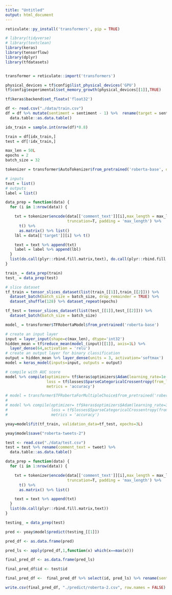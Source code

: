 ---
title: "Untitled"
output: html_document
---


```{r include=FALSE}
reticulate::py_install('transformers', pip = TRUE)

# library(tidyverse)
# library(textclean)
library(keras)
library(tensorflow)
library(dplyr)
library(tfdatasets)


transformer = reticulate::import('transformers')

physical_devices = tf$config$list_physical_devices('GPU')
tf$config$experimental$set_memory_growth(physical_devices[[1]],TRUE)

tf$keras$backend$set_floatx('float32')
```

```{r}
df <- read.csv("./data/train.csv")
df = df %>% mutate(sentiment = sentiment - 1) %>%  rename(target = sentiment, comment_text = tweet) %>% 
  data.table::as.data.table()

idx_train = sample.int(nrow(df)*0.8)

train = df[idx_train,]
test = df[!idx_train,]
```

```{r}
max_len = 50L
epochs = 2
batch_size = 32

tokenizer = transformer$AutoTokenizer$from_pretrained('roberta-base', do_lower_case=T)

# inputs
text = list()
# outputs
label = list()

data_prep = function(data) {
  for (i in 1:nrow(data)) {

    txt = tokenizer$encode(data[['comment_text']][i],max_length = max_len,
                           truncation=T, padding = 'max_length') %>%
      t() %>%
      as.matrix() %>% list()
    lbl = data[['target']][i] %>% t()

    text = text %>% append(txt)
    label = label %>% append(lbl)
  }
  list(do.call(plyr::rbind.fill.matrix,text), do.call(plyr::rbind.fill.matrix,label))
}

train_ = data_prep(train)
test_ = data_prep(test)

# slice dataset
tf_train = tensor_slices_dataset(list(train_[[1]],train_[[2]])) %>%
  dataset_batch(batch_size = batch_size, drop_remainder = TRUE) %>%
  dataset_shuffle(128) %>% dataset_repeat(epochs)

tf_test = tensor_slices_dataset(list(test_[[1]],test_[[2]])) %>%
  dataset_batch(batch_size = batch_size)

model_ = transformer$TFRobertaModel$from_pretrained('roberta-base')

# create an input layer
input = layer_input(shape=c(max_len), dtype='int32')
hidden_mean = tf$reduce_mean(model_(input)[[1]], axis=1L) %>%
  layer_dense(64,activation = 'relu')
# create an output layer for binary classification
output = hidden_mean %>% layer_dense(units = 3, activation='softmax')
model = keras_model(inputs=input, outputs = output)

# compile with AUC score
model %>% compile(optimizer= tf$keras$optimizers$Adam(learning_rate=1e-5, epsilon=1e-08, clipnorm=1.0),
                  loss = tf$losses$SparseCategoricalCrossentropy(from_logits=F),
                  metrics = 'accuracy')

# model = transformer$TFRobertaForMultipleChoice$from_pretrained('roberta-base', labels = c(1, 2, 3))
# 
# model %>% compile(optimizer= tf$keras$optimizers$Adam(learning_rate=3e-5, epsilon=1e-08, clipnorm=1.0),
#                   loss = tf$losses$SparseCategoricalCrossentropy(from_logits=F),
#                   metrics = 'accuracy')

yeay=model$fit(tf_train, validation_data=tf_test, epochs=3L)
```
```{r}
yeay$model$save("roberta-tweets-2")
```

```{r}
test <- read.csv("./data/test.csv")
test = test %>% rename(comment_text = tweet) %>% 
  data.table::as.data.table()
```



```{r}
data_prep = function(data) {
  for (i in 1:nrow(data)) {

    txt = tokenizer$encode(data[['comment_text']][i],max_length = max_len,
                           truncation=T, padding = 'max_length') %>%
      t() %>%
      as.matrix() %>% list()

    text = text %>% append(txt)
  }
  list(do.call(plyr::rbind.fill.matrix,text))
}

testing_ = data_prep(test)
```

```{r}
pred <- yeay$model$predict(testing_[[1]])
```

```{r}
pred_df <- as.data.frame(pred)
```


```{r}
pred_ls <- apply(pred_df,1,function(x) which(x==max(x)))
```

```{r}
final_pred_df <- as.data.frame(pred_ls)
```

```{r}
final_pred_df$id <- test$id
```

```{r}
final_pred_df <-  final_pred_df %>% select(id, pred_ls) %>% rename(sentiment = pred_ls)
```

```{r}
write.csv(final_pred_df, "./predict/roberta-2.csv", row.names = FALSE)
```

